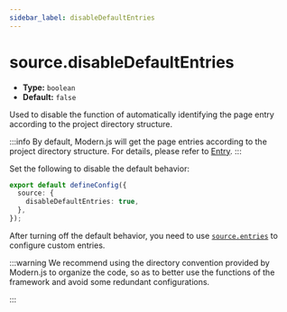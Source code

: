 ```yaml
---
sidebar_label: disableDefaultEntries
---
```


# source.disableDefaultEntries

- **Type:** `boolean`
- **Default:** `false`

Used to disable the function of automatically identifying the page entry according to the project directory structure.

:::info
By default, Modern.js will get the page entries according to the project directory structure. For details, please refer to [Entry](/guides/concept/entries).
:::

Set the following to disable the default behavior:

```ts title="modern.config.ts"
export default defineConfig({
  source: {
    disableDefaultEntries: true,
  },
});
```

After turning off the default behavior, you need to use [`source.entries`](/configure/app/source/entries) to configure custom entries.

:::warning
We recommend using the directory convention provided by Modern.js to organize the code, so as to better use the functions of the framework and avoid some redundant configurations.

:::
